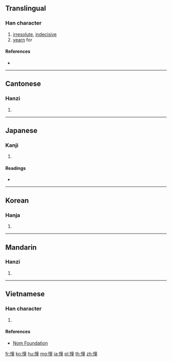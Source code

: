 ==Translingual==

===Han character===
{{Han char|rn=61|rad=心|as=12|sn=15|four=90014|canj=PYTG|ids=⿰忄童}}

# [[irresolute]], [[indecisive]]
# [[yearn]] for

====References====
* {{Han ref|kx=0403.220|dkj=11242|dj=0743.240|hdz=42356.060|uh=61A7|ud=24999|bh=BCA5|bd=48293}}

----

==Cantonese==

===Hanzi===
{{yue-hanzi|jyut=[[cung1]], [[tung4]]|y=chung1, tung4}}

# {{defn|lang=yue|sort=心12}}

----

==Japanese==

===Kanji===
{{ja-kanji|grade=|rs=心12}}

# {{defn|lang=ja|sort=心12}}

====Readings====
* {{ja-readings|on=[[どう]] (dō), [[しょう]] (shō), [[とう]] (tō)|kun=[[あこがれる]] (akogareru)}}

----

==Korean==

===Hanja===
{{ko-hanja|hangeul=동|eumhun=|rv=dong|mr=tong|y=tong}}

# {{defn|lang=ko|sort=心12}}

----

==Mandarin==

===Hanzi===
{{cmn-hanzi|pin=[[chōng]] ([[chong1]])|wg=ch'ung<sup>1</sup>}}

# {{defn|lang=cmn|sort=心12}}

----

==Vietnamese==

===Han character===
{{vi-readings|rs=心12|hanviet=sung}}

# {{defn|lang=vi|sort=心12}}

====References====
* [http://nomfoundation.org/common/nom_details.php?codepoint=61a7 Nom Foundation]

[[fr:憧]]
[[ko:憧]]
[[hu:憧]]
[[mg:憧]]
[[ja:憧]]
[[pl:憧]]
[[th:憧]]
[[zh:憧]]